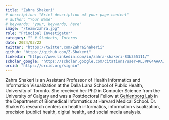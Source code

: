 ```yaml
---
title: "Zahra Shakeri"
# description: "Brief description of your page content"
# author: "Your Name"
# keywords: "your, keywords, here"
image: "/team/zahra.jpg"
role: "Principal Investigator"
category: "" # Students, Interns
date: 2024/03/22
twitter: "https://twitter.com/ZahraShakerii"
github: "https://github.com/Z-Shakeri"
linkedin: "https://www.linkedin.com/in/zahra-shakeri-83b355111/"
scholar_google: "https://scholar.google.com/citations?user=RLJVPG4AAAAJ&hl=en"
orcid: "https://orcid.org/signin"
---
```


Zahra Shakeri is an Assistant Professor of Health Informatics and Information Visualization at the Dalla Lana School of Public Health, University of Toronto. She received her PhD in Computer Science from the University of Calgary and was a
Postdoctoral Fellow at [Gehlenborg Lab](http://gehlenborglab.org/) in the Department of Biomedical Informatics at Harvard Medical School. Dr. Shakeri's research centers on health informatics, information visualization, precision (public) health, digital health, and social media analysis.